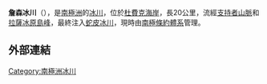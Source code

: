 {{coord|85|5|S|170|48|E|source:GNIS|display=title}}

'''詹森冰川'''（{{lang-en|Jensen Glacier}}），是[[南極洲|南極洲]]的[[冰川|冰川]]，位於[[杜費克海岸|杜費克海岸]]，長20公里，流經[[支持者山脈|支持者山脈]]和[[拉薩冰原島峰|拉薩冰原島峰]]，最終注入[[蛇皮冰川|蛇皮冰川]]，現時由[[南極條約體系|南極條約體系]]管理。

==外部連結==
{{cite gnis | type = antarid | id = 7537| name = Jensen Glacier | accessdate = 2012-07-24}}

{{DEFAULTSORT:Jensen Glacier}}
[[Category:南極洲冰川|Category:南極洲冰川]]


{{DufekCoast-geo-stub}}